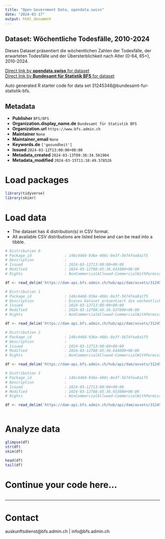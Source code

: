 ```yaml
---
title: "Open Government Data, opendata.swiss"
date: "2024-03-17"
output: html_document
---
```


## Dataset: Wöchentliche Todesfälle, 2010-2024

Dieses Dataset präsentiert die wöchentlichen Zahlen der Todesfälle, der erwarteten Todesfälle und der Übersterblichkeit nach Alter (0-64, 65+), 2010-2024.

[Direct link by **opendata.swiss** for dataset](https://opendata.swiss/de/dataset/wochentliche-todesfalle-2010-2024)<br>
[Direct link by **Bundesamt für Statistik BFS** for dataset](https://www.bfs.admin.ch/asset/de/ts-d-14.03.04.03-wr)

Auto generated R starter code for data set 31245348@bundesamt-fur-statistik-bfs.

## Metadata

- **Publisher** `BFS/OFS`
- **Organization.display_name.de** `Bundesamt für Statistik BFS`
- **Organization.url** `https://www.bfs.admin.ch`
- **Maintainer** `None`
- **Maintainer_email** `None`
- **Keywords.de** `['gesundheit']`
- **Issued** `2024-03-12T13:00:00+00:00`
- **Metadata_created** `2024-03-13T09:36:34.561904`
- **Metadata_modified** `2024-03-15T11:18:49.578526`


# Load packages

```r

library(tidyverse)
library(skimr)

```

# Load data

-   The dataset has 4 distribution(s) in CSV format.
-   All available CSV distributions are listed below and can be read into a tibble.

```r

# Distribution 0
# Package_id               : 146c4468-936e-488c-8e3f-5674fea8a1f5
# Description              : 
# Issued                   : 2024-03-12T13:00:00+00:00
# Modified                 : 2024-03-12T08:45:36.641000+00:00
# Rights                   : NonCommercialAllowed-CommercialWithPermission-ReferenceRequired

df <- read_delim('https://dam-api.bfs.admin.ch/hub/api/dam/assets/31245356/master')

# Distribution 1
# Package_id               : 146c4468-936e-488c-8e3f-5674fea8a1f5
# Description              : Dieses Dataset präsentiert die wöchentlichen Zahlen der Todesfälle, der erwarteten Todesfälle und der Übersterblichkeit nach Alter (0-64, 65+), 2010-2024.
# Issued                   : 2024-03-12T13:00:00+00:00
# Modified                 : 2024-03-12T08:45:36.637000+00:00
# Rights                   : NonCommercialAllowed-CommercialWithPermission-ReferenceRequired

df <- read_delim('https://dam-api.bfs.admin.ch/hub/api/dam/assets/31245366/master')

# Distribution 2
# Package_id               : 146c4468-936e-488c-8e3f-5674fea8a1f5
# Description              : 
# Issued                   : 2024-03-12T13:00:00+00:00
# Modified                 : 2024-03-12T08:45:36.644000+00:00
# Rights                   : NonCommercialAllowed-CommercialWithPermission-ReferenceRequired

df <- read_delim('https://dam-api.bfs.admin.ch/hub/api/dam/assets/31245371/master')

# Distribution 3
# Package_id               : 146c4468-936e-488c-8e3f-5674fea8a1f5
# Description              : 
# Issued                   : 2024-03-12T13:00:00+00:00
# Modified                 : 2024-03-12T08:45:36.653000+00:00
# Rights                   : NonCommercialAllowed-CommercialWithPermission-ReferenceRequired

df <- read_delim('https://dam-api.bfs.admin.ch/hub/api/dam/assets/31245362/master')



```

# Analyze data

```r

glimpse(df)
str(df)
skim(df)

head(df)
tail(df)

```

# Continue your code here...

```r

```

------------------------------------------------------------------------

# Contact

auskunftsdienst@bfs.admin.ch | info@bfs.admin.ch
